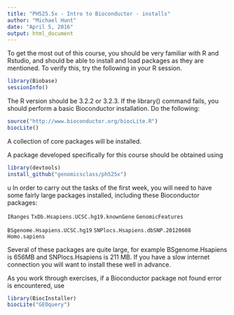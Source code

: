 ```yaml
---
title: "PH525.5x - Intro to Bioconductor - installs"
author: "Michael Hunt"
date: "April 5, 2016"
output: html_document
---
```


To get the most out of this course, you should be very familiar with R and Rstudio, and should be able to install and load packages as they are mentioned.  To verify this, try the following in your R session.

```r
library(Biobase)
sessionInfo()
```

The R version should be 3.2.2 or 3.2.3.  If the library() command fails, you should perform a basic Bioconductor installation. Do the following:

```r
source("http://www.bioconductor.org/biocLite.R")
biocLite()
```

A collection of core packages will be installed.

A package developed specifically for this course should be obtained using

```r
library(devtools)
install_github("genomicsclass/ph525x")
```
u
In order to carry out the tasks of the first week, you will need to have some fairly large packages installed, including these Bioconductor packages:

`IRanges`
`TxDb.Hsapiens.UCSC.hg19.knownGene`
`GenomicFeatures`

`BSgenome.Hsapiens.UCSC.hg19`
`SNPlocs.Hsapiens.dbSNP.20120608`
`Homo.sapiens`

Several of these packages are quite large, for example BSgenome.Hsapiens is 656MB and SNPlocs.Hsapiens is 211 MB.  If you have a slow internet connection you will want to install these well in advance.

As you work through exercises, if a Bioconductor package not found error is encountered, use

```r
library(BiocInstaller)
biocLite("GEOquery")
```